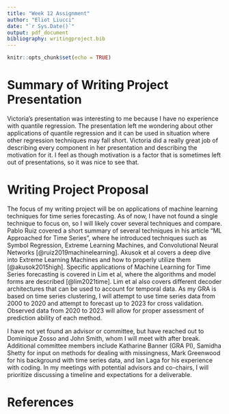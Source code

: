 ```yaml
---
title: "Week 12 Assignment"
author: "Eliot Liucci"
date: "`r Sys.Date()`"
output: pdf_document
bibliography: writingproject.bib
---
```


```r
knitr::opts_chunk$set(echo = TRUE)
```

# Summary of Writing Project Presentation  

Victoria's presentation was interesting to me because I have no experience with quantile regression. The presentation left me wondering about other applications of quantile regression and it can be used in situation where other regression techniques may fall short. Victoria did a really great job of describing every component in her presentation and describing the motivation for it. I feel as though motivation is a factor that is sometimes left out of presentations, so it was nice to see that.  

# Writing Project Proposal  

The focus of my writing project will be on applications of machine learning techniques for time series forecasting. As of now, I have not found a single technique to focus on, so I will likely cover several techniques and compare. Pablo Ruiz covered a short summary of several techniques in his article "ML Approached for Time Series", where he introduced techniques such as Symbol Regression, Extreme Learning Machines, and Convolutional Neural Networks [@ruiz2019machinelearning]. Akusok et al covers a deep dive into Extreme Learning Machines and how to properly utilize them [@akusok2015high]. Specific applications of Machine Learning for Time Series forecasting is covered in Lim et al, where the algorithms and model forms are described [@lim2021time]. Lim et al also covers different decoder architectures that can be used to account for temporal data. As my GRA is based on time series clustering, I will attempt to use time series data from 2000 to 2020 and attempt to forecast up to 2023 for cross validation. Observed data from 2020 to 2023 will allow for proper assessment of prediction ability of each method.

I have not yet found an advisor or committee, but have reached out to Dominique Zosso and John Smith, whom I will meet with after break. Additional committee members include Katharine Banner (GRA PI), Samidha Shetty for input on methods for dealing with missingness, Mark Greenwood for his background with time series data, and Ian Laga for his experience with coding. In my meetings with potential advisors and co-chairs, I will prioritize discussing a timeline and expectations for a deliverable.  

 
\newpage  

# References  